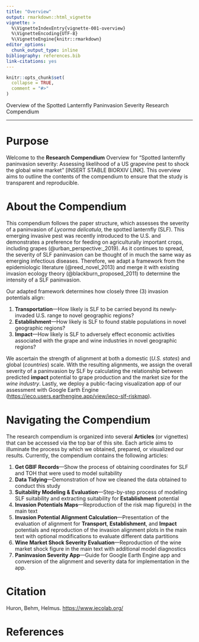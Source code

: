 ```yaml
---
title: "Overview"
output: rmarkdown::html_vignette
vignette: >
  %\VignetteIndexEntry{vignette-001-overview}
  %\VignetteEncoding{UTF-8}
  %\VignetteEngine{knitr::rmarkdown}
editor_options: 
  chunk_output_type: inline
bibliography: references.bib
link-citations: yes
---
```


```r
knitr::opts_chunk$set(
  collapse = TRUE,
  comment = "#>"
)
```

Overview of the Spotted Lanternfly Paninvasion Severity Research Compendium

***

# Purpose

Welcome to the **Research Compendium** Overview for "Spotted lanternfly paninvasion severity: Assessing likelihood of a US grapevine pest to shock the global wine market" [INSERT STABLE BIORXIV LINK]. This overview aims to outline the contents of the compendium to ensure that the study is transparent and reproducible.

# About the Compendium

This compendium follows the paper structure, which assesses the severity of a paninvasion of *Lycorma delicatula*, the spotted lanternfly (SLF). This emerging invasive pest was recently introduced to the U.S. and demonstrates a preference for feeding on agriculturally important crops, including grapes (@urban_perspective:_2019). As it continues to spread, the severity of SLF paninvasion can be thought of in much the same way as emerging infectious diseases. Therefore, we adapt a framework from the epidemiologic literature (@reed_novel_2013) and merge it with existing invasion ecology theory (@blackburn_proposed_2011) to determine the intensity of a SLF paninvasion.

Our adapted framework determines how closely three (3) invasion potentials align:

  1. **Transportation**---How likely is SLF to be carried beyond its newly-invaded U.S. range to novel geographic regions?
  2. **Establishment**---How likely is SLF to found stable populations in novel geographic regions?
  3. **Impact**---How likely is SLF to adversely effect economic activities associated with the grape and wine industries in novel geographic regions?

We ascertain the strength of alignment at both a domestic (*U.S. states*) and global (*countries*) scale. With the resulting alignments, we assign the overall severity of a paninvasion by SLF by calculating the relationship between predicted **impact** potential to grape production and the market size for the *wine industry*. Lastly, we deploy a public-facing visualization app of our assessment with Google Earth Engine (<https://ieco.users.earthengine.app/view/ieco-slf-riskmap>).

# Navigating the Compendium

The research compendium is organized into several **Articles** (or vignettes) that can be accessed via the top bar of this site. Each article aims to illuminate the process by which we obtained, prepared, or visualized our results. Currently, the compendium contains the following articles:

  1. **Get GBIF Records**---Show the process of obtaining coordinates for SLF and TOH that were used to model suitability
  2. **Data Tidying**---Demonstration of how we cleaned the data obtained to conduct this study
  3. **Suitability Modeling & Evaluation**---Step-by-step process of modeling SLF suitability and extracting suitability for **Establishment** potential
  4. **Invasion Potentials Maps**---Reproduction of the risk map figure(s) in the main text
  5. **Invasion Potential Alignment Calculation**---Presentation of the evaluation of alignment for **Transport**, **Establishment**, and **Impact** potentials and reproduction of the invasion alignment plots in the main text with optional modifications to evaluate different data partitions
  6. **Wine Market Shock Severity Evaluation**---Reproduction of the wine market shock figure in the main text with additional model diagnostics
  7. **Paninvasion Severity App**---Guide for Google Earth Engine app and conversion of the alignment and severity data for implementation in the app.
  
# Citation

Huron, Behm, Helmus. <https://www.iecolab.org/>

# References
